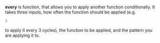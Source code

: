'''every''' is function, that allows you to apply another function conditionally. It takes three inputs, how often the function should be applied (e.g. <syntaxhighlight lang="haskell" inline>3</syntaxhighlight> to apply it every 3 cycles), the function to be applied, and the pattern you are applying it to.